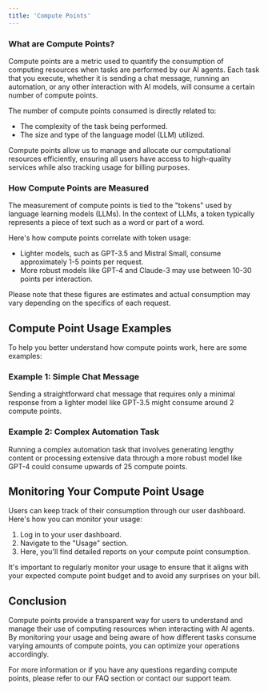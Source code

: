 ```yaml
---
title: 'Compute Points'
---
```


### What are Compute Points?
Compute points are a metric used to quantify the consumption of computing resources when tasks are performed by our AI agents. Each task that you execute, whether it is sending a chat message, running an automation, or any other interaction with AI models, will consume a certain number of compute points.

The number of compute points consumed is directly related to:

- The complexity of the task being performed.
- The size and type of the language model (LLM) utilized.

Compute points allow us to manage and allocate our computational resources efficiently, ensuring all users have access to high-quality services while also tracking usage for billing purposes.

### How Compute Points are Measured
The measurement of compute points is tied to the "tokens" used by language learning models (LLMs). In the context of LLMs, a token typically represents a piece of text such as a word or part of a word.

Here's how compute points correlate with token usage:

- Lighter models, such as GPT-3.5 and Mistral Small, consume approximately 1-5 points per request.
- More robust models like GPT-4 and Claude-3 may use between 10-30 points per interaction.

Please note that these figures are estimates and actual consumption may vary depending on the specifics of each request.

## Compute Point Usage Examples
To help you better understand how compute points work, here are some examples:

### Example 1: Simple Chat Message
Sending a straightforward chat message that requires only a minimal response from a lighter model like GPT-3.5 might consume around 2 compute points.

### Example 2: Complex Automation Task
Running a complex automation task that involves generating lengthy content or processing extensive data through a more robust model like GPT-4 could consume upwards of 25 compute points.

## Monitoring Your Compute Point Usage
Users can keep track of their consumption through our user dashboard. Here's how you can monitor your usage:

1. Log in to your user dashboard.
2. Navigate to the "Usage" section.
3. Here, you'll find detailed reports on your compute point consumption.

It's important to regularly monitor your usage to ensure that it aligns with your expected compute point budget and to avoid any surprises on your bill.

## Conclusion
Compute points provide a transparent way for users to understand and manage their use of computing resources when interacting with AI agents. By monitoring your usage and being aware of how different tasks consume varying amounts of compute points, you can optimize your operations accordingly.

For more information or if you have any questions regarding compute points, please refer to our FAQ section or contact our support team.